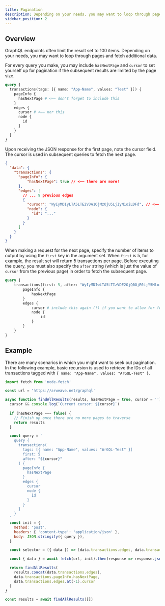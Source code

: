 ```yaml
---
title: Pagination
description: Depending on your needs, you may want to loop through pages and fetch additional data.
sidebar_position: 2
---
```


## Overview

GraphQL endpoints often limit the result set to 100 items. Depending on your needs, you may want to loop through pages and fetch additional data.

For every query you make, you may include `hasNextPage` and `cursor` to set yourself up for pagination if the subsequent results are limited by the page size. 

```graphql title="GraphQL Request"
query {
  transactions(tags: [{ name: "App-Name", values: "Test" }]) {
    pageInfo {
      hasNextPage # <—— don't forget to include this
    }
    edges {
      cursor # <—— nor this
      node {
        id
      }
    }
  }
}
```

Upon receiving the JSON response for the first page, note the cursor field. The cursor is used in subsequent queries to fetch the next page.

```json title="JSON Response"
{
  "data": {
    "transactions": {
      "pageInfo": {
          "hasNextPage": true // <—— there are more!
      },
      "edges": [
        // ... 9 previous edges
        {
          "cursor": "WyIyMDIyLTA5LTE2VDA1OjMzOjU5LjIyN1oiLDFd", // <—— the cursor!
          "node": {
            "id": "..."
          }
        }
      ]
    }
  }
}
```

When making a request for the next page, specify the number of items to output by using the `first` key in the argument set. When `first` is 5, for example, the result set will return 5 transactions per page. Before executing the query, you must also specify the `after` string (which is just the value of `cursor` from the previous page) in order to fetch the subsequent page.

```graphql title="Second GraphQL Request"
query {
    transactions(first: 5, after: "WyIyMDIwLTA5LTIzVDE2OjQ0OjE0LjY5MloiLDFd") {
        pageInfo {
            hasNextPage
        }
        edges {
            cursor # include this again (!) if you want to allow for further pagination
            node {
                id
            }
        }
    }
}
```

## Example

There are many scenarios in which you might want to seek out pagination. In the following example, basic recursion is used to retrieve the IDs of all transactions tagged with `{ name: "App-Name", values: "ArGQL-Test" }`.

```js
import fetch from 'node-fetch'

const url = 'https://arweave.net/graphql'

async function findAllResults(results, hasNextPage = true, cursor = '') {
  cursor && console.log(`Current cursor: ${cursor}`)
  
  if (hasNextPage === false) {
    // Finish up once there are no more pages to traverse
    return results
  }

  const query = `
    query {
      transactions(
        tags: [{ name: "App-Name", values: "ArGQL-Test" }]
        first: 5
        after: "${cursor}"
      ) {
        pageInfo {
          hasNextPage
        }
        edges {
          cursor
          node {
            id
          }
        }
      }
    }
  `
  const init = {
    method: 'post',
    headers: { 'content-type': 'application/json' },
    body: JSON.stringify({ query }),
  }

  const selector = ({ data }) => [data.transactions.edges, data.transactions.pageInfo.hasNextPage, data.transactions.edges.at(-1).cursor]

  const { data } = await fetch(url, init).then(response => response.json())

  return findAllResults(
    results.concat(data.transactions.edges),
    data.transactions.pageInfo.hasNextPage,
    data.transactions.edges.at(-1).cursor
  )
}

const results = await findAllResults([])
```